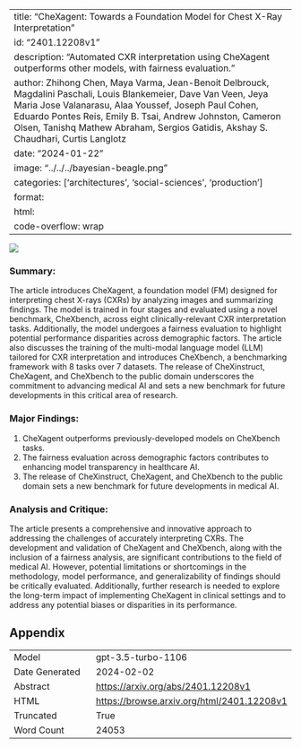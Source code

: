 
---
title: "CheXagent: Towards a Foundation Model for Chest X-Ray Interpretation"
id: "2401.12208v1"
description: "Automated CXR interpretation using CheXagent outperforms other models, with fairness evaluation."
author: Zhihong Chen, Maya Varma, Jean-Benoit Delbrouck, Magdalini Paschali, Louis Blankemeier, Dave Van Veen, Jeya Maria Jose Valanarasu, Alaa Youssef, Joseph Paul Cohen, Eduardo Pontes Reis, Emily B. Tsai, Andrew Johnston, Cameron Olsen, Tanishq Mathew Abraham, Sergios Gatidis, Akshay S. Chaudhari, Curtis Langlotz
date: "2024-01-22"
image: "../../../bayesian-beagle.png"
categories: ['architectures', 'social-sciences', 'production']
format:
  html:
    code-overflow: wrap
---

![](None)

### Summary:

The article introduces CheXagent, a foundation model (FM) designed for interpreting chest X-rays (CXRs) by analyzing images and summarizing findings. The model is trained in four stages and evaluated using a novel benchmark, CheXbench, across eight clinically-relevant CXR interpretation tasks. Additionally, the model undergoes a fairness evaluation to highlight potential performance disparities across demographic factors. The article also discusses the training of the multi-modal language model (LLM) tailored for CXR interpretation and introduces CheXbench, a benchmarking framework with 8 tasks over 7 datasets. The release of CheXinstruct, CheXagent, and CheXbench to the public domain underscores the commitment to advancing medical AI and sets a new benchmark for future developments in this critical area of research.

### Major Findings:
1. CheXagent outperforms previously-developed models on CheXbench tasks.
2. The fairness evaluation across demographic factors contributes to enhancing model transparency in healthcare AI.
3. The release of CheXinstruct, CheXagent, and CheXbench to the public domain sets a new benchmark for future developments in medical AI.

### Analysis and Critique:
The article presents a comprehensive and innovative approach to addressing the challenges of accurately interpreting CXRs. The development and validation of CheXagent and CheXbench, along with the inclusion of a fairness analysis, are significant contributions to the field of medical AI. However, potential limitations or shortcomings in the methodology, model performance, and generalizability of findings should be critically evaluated. Additionally, further research is needed to explore the long-term impact of implementing CheXagent in clinical settings and to address any potential biases or disparities in its performance.

## Appendix

|          |          |
|----------|----------|
| Model     | gpt-3.5-turbo-1106       |
| Date Generated     | 2024-02-02       |
| Abstract | [https://arxiv.org/abs/2401.12208v1](https://arxiv.org/abs/2401.12208v1)        |
| HTML     | [https://browse.arxiv.org/html/2401.12208v1](https://browse.arxiv.org/html/2401.12208v1)       |
| Truncated       | True       |
| Word Count       | 24053       |